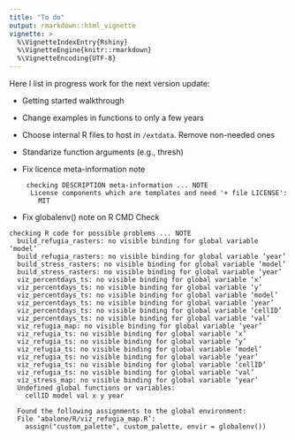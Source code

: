 ```yaml
---
title: "To do"
output: rmarkdown::html_vignette
vignette: >
  %\VignetteIndexEntry{Rshiny}
  %\VignetteEngine{knitr::rmarkdown}
  %\VignetteEncoding{UTF-8}
---
```


Here I list in progress work for the next version update:

-   Getting started walkthrough

-   Change examples in functions to only a few years

-   Choose internal R files to host in `/extdata`. Remove non-needed ones

-   Standarize function arguments (e.g., thresh)

-   Fix licence meta-information note

    ```         
     checking DESCRIPTION meta-information ... NOTE
      License components which are templates and need '+ file LICENSE':
        MIT
    ```

-   Fix globalenv() note on R CMD Check

```         
checking R code for possible problems ... NOTE
  build_refugia_rasters: no visible binding for global variable ‘model’
  build_refugia_rasters: no visible binding for global variable ‘year’
  build_stress_rasters: no visible binding for global variable ‘model’
  build_stress_rasters: no visible binding for global variable ‘year’
  viz_percentdays_ts: no visible binding for global variable ‘x’
  viz_percentdays_ts: no visible binding for global variable ‘y’
  viz_percentdays_ts: no visible binding for global variable ‘model’
  viz_percentdays_ts: no visible binding for global variable ‘year’
  viz_percentdays_ts: no visible binding for global variable ‘cellID’
  viz_percentdays_ts: no visible binding for global variable ‘val’
  viz_refugia_map: no visible binding for global variable ‘year’
  viz_refugia_ts: no visible binding for global variable ‘x’
  viz_refugia_ts: no visible binding for global variable ‘y’
  viz_refugia_ts: no visible binding for global variable ‘model’
  viz_refugia_ts: no visible binding for global variable ‘year’
  viz_refugia_ts: no visible binding for global variable ‘cellID’
  viz_refugia_ts: no visible binding for global variable ‘val’
  viz_stress_map: no visible binding for global variable ‘year’
  Undefined global functions or variables:
    cellID model val x y year
  
  Found the following assignments to the global environment:
  File ‘abalone/R/viz_refugia_map.R’:
    assign("custom_palette", custom_palette, envir = globalenv())
```
